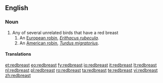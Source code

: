 ==English==

===Noun===
{{en-noun}}

# Any of several unrelated birds that have a red breast
## An [[European robin]], ''[[Erithacus rubecula]]''.
## An [[American robin]], ''[[Turdus migratorius]]''.

====Translations====
{{trans-top|bird with a red breast}}
{{trans-mid}}
{{trans-bottom}}
{{trans-see|European robin}}
{{trans-see|American robin}}

[[et:redbreast]]
[[eo:redbreast]]
[[fy:redbreast]]
[[io:redbreast]]
[[it:redbreast]]
[[lt:redbreast]]
[[nl:redbreast]]
[[pl:redbreast]]
[[ro:redbreast]]
[[ta:redbreast]]
[[te:redbreast]]
[[vi:redbreast]]
[[zh:redbreast]]